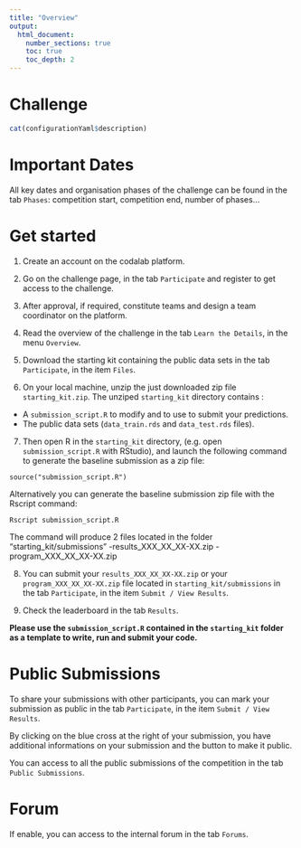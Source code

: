 ```yaml
---
title: "Overview"
output:
  html_document:
    number_sections: true
    toc: true
    toc_depth: 2
---
```


# Challenge

```r
cat(configurationYaml$description)
```

# Important Dates

All key dates and organisation phases of the challenge can be found in the tab `Phases`: competition start, competition end, number of phases... 

# Get started

1. Create an account on the codalab platform.

2. Go on the challenge page, in the tab `Participate` and register to get access to the challenge.

3. After approval, if required, constitute teams and design a team coordinator on the platform.

4. Read the overview of the challenge in the tab `Learn the Details`, in the menu `Overview`.

5. Download the starting kit containing the public data sets in the tab `Participate`, in the item `Files`.

6. On your local machine, unzip the just downloaded zip file `starting_kit.zip`. 
The unziped `starting_kit` directory contains :
- A `submission_script.R` to modify and to use to submit your predictions.
- The public data sets (`data_train.rds` and `data_test.rds` files).

7. Then open R in the `starting_kit` directory, (e.g. open `submission_script.R` with RStudio), and launch the following command to generate the baseline submission as a zip file:

```
source("submission_script.R")
```

Alternatively you can generate the baseline submission zip file with the Rscript command: 

```
Rscript submission_script.R
```
The command will produce 2 files located in the folder "starting_kit/submissions"
-results_XXX_XX_XX-XX.zip
-program_XXX_XX_XX-XX.zip


8. You can submit your `results_XXX_XX_XX-XX.zip` or your `program_XXX_XX_XX-XX.zip` file located in `starting_kit/submissions` in the tab `Participate`, in the item `Submit / View Results`.

9. Check the leaderboard in the tab `Results`.

**Please use the `submission_script.R` contained in the `starting_kit` folder as a template to write, run and submit your code.**

# Public Submissions

To share your submissions with other participants, you can mark your submission as public in the tab `Participate`, in the item `Submit / View Results`.

By clicking on the blue cross at the right of your submission, you have additional informations on your submission and the button to make it public.

You can access to all the public submissions of the competition in the tab `Public Submissions`.

# Forum

If enable, you can access to the internal forum in the tab `Forums`.

